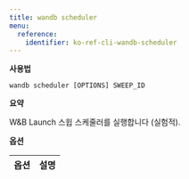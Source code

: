 ---
title: wandb scheduler
menu:
  reference:
    identifier: ko-ref-cli-wandb-scheduler
---

**사용법**

`wandb scheduler [OPTIONS] SWEEP_ID`

**요약**

W&B Launch 스윕 스케줄러를 실행합니다 (실험적).

**옵션**

| **옵션** | **설명** |
| :--- | :--- |
